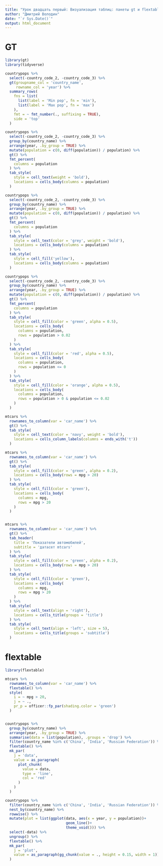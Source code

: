 ```yaml
---
title: "Урок двадцать первый: Визуализация таблиц: пакеты gt и flextable"
author: "Дмитрий Володин"
date: "`r Sys.Date()`"
output: html_document
---
```


# GT

```r
library(gt)
library(tidyverse)

countrypops %>% 
  select(-country_code_2, -country_code_3) %>% 
  gt(groupname_col = 'country_name',
     rowname_col = 'year') %>%
  summary_rows(
    fns = list(
      list(label = 'Min pop', fn = 'min'),
      list(label = 'Max pop', fn = 'max')
    ),
    fmt = ~ fmt_number(., suffixing = TRUE),
    side = 'top'
  )

countrypops %>% 
  select(-country_code_2, -country_code_3) %>% 
  group_by(country_name) %>% 
  arrange(year, .by_group = TRUE) %>% 
  mutate(population = c(0, diff(population)) / population) %>% 
  gt() %>% 
  fmt_percent(
    columns = population
  ) %>% 
  tab_style(
    style = cell_text(weight = 'bold'),
    locations = cells_body(columns = population)
  )

countrypops %>% 
  select(-country_code_2, -country_code_3) %>% 
  group_by(country_name) %>% 
  arrange(year, .by_group = TRUE) %>% 
  mutate(population = c(0, diff(population)) / population) %>% 
  gt() %>% 
  fmt_percent(
    columns = population
  ) %>% 
  tab_style(
    style = cell_text(color = 'grey', weight = 'bold'),
    locations = cells_body(columns = population)
  ) %>% 
  tab_style(
    style = cell_fill('yellow'),
    locations = cells_body(columns = population)
  )

countrypops %>% 
  select(-country_code_2, -country_code_3) %>% 
  group_by(country_name) %>% 
  arrange(year, .by_group = TRUE) %>% 
  mutate(population = c(0, diff(population)) / population) %>% 
  gt() %>%
  fmt_percent(
    columns = population
  ) %>% 
  tab_style(
    style = cell_fill(color = 'green', alpha = 0.5),
    locations = cells_body(
      columns = population,
      rows = population > 0.02
    )
  ) %>% 
  tab_style(
    style = cell_fill(color = 'red', alpha = 0.5),
    locations = cells_body(
      columns = population,
      rows = population <= 0
    )
  ) %>% 
  tab_style(
    style = cell_fill(color = 'orange', alpha = 0.5),
    locations = cells_body(
      columns = population,
      rows = population > 0 & population <= 0.02
    )
  )

mtcars %>% 
  rownames_to_column(var = 'car_name') %>% 
  gt() %>% 
  tab_style(
    style = cell_text(color = 'navy', weight = 'bold'),
    locations = cells_column_labels(columns = ends_with('t'))
  )

mtcars %>% 
  rownames_to_column(var = 'car_name') %>% 
  gt() %>% 
  tab_style(
    style = cell_fill(color = 'green', alpha = 0.2),
    locations = cells_body(rows = mpg > 20)
  ) %>% 
  tab_style(
    style = cell_fill(color = 'green'),
    locations = cells_body(
      columns = mpg,
      rows = mpg > 20
    )
  )


mtcars %>% 
  rownames_to_column(var = 'car_name') %>% 
  gt() %>% 
  tab_header(
    title = 'Показатели автомобилей',
    subtitle = 'датасет mtcars'
  ) %>% 
  tab_style(
    style = cell_fill(color = 'green', alpha = 0.2),
    locations = cells_body(rows = mpg > 20)
  ) %>% 
  tab_style(
    style = cell_fill(color = 'green'),
    locations = cells_body(
      columns = mpg,
      rows = mpg > 20
    )
  ) %>% 
  tab_style(
    style = cell_text(align = 'right'),
    locations = cells_title(groups = 'title')
  ) %>% 
  tab_style(
    style = cell_text(align = 'left', size = 5),
    locations = cells_title(groups = 'subtitle')
  )

```

# flextable

```r
library(flextable)

mtcars %>% 
  rownames_to_column(var = 'car_name') %>% 
  flextable() %>% 
  style(
    i = ~ mpg > 20,
    j = ~ .,
    pr_p = officer::fp_par(shading.color = 'green')
  )


countrypops %>% 
  group_by(country_name) %>% 
  arrange(year, .by_group = TRUE) %>% 
  summarise(data = list(population), .groups = 'drop') %>% 
  filter(country_name %in% c('China', 'India', 'Russian Federation')) %>% 
  flextable() %>% 
  mk_par(
    j = 'data',
    value = as_paragraph(
      plot_chunk(
        value = data,
        type = 'line',
        col = 'red'
      )
    )
  )

countrypops %>% 
  filter(country_name %in% c('China', 'India', 'Russian Federation')) %>% 
  nest_by(country_name) %>% 
  rowwise() %>% 
  mutate(plot = list(ggplot(data, aes(x = year, y = population))+
                            geom_line()+
                            theme_void())) %>% 
  select(-data) %>% 
  ungroup() %>% 
  flextable() %>% 
  mk_par(
    j = 'plot',
    value = as_paragraph(gg_chunk(value = ., height = 0.15, width = 1))
  )
```



